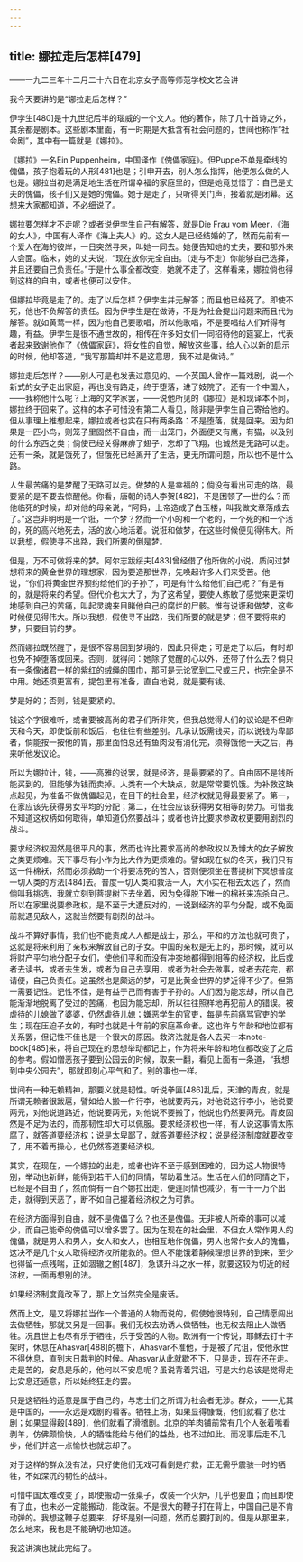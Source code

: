 ```yaml
---
---
---
```

title: 娜拉走后怎样[479]
---




——一九二三年十二月二十六日在北京女子高等师范学校文艺会讲

我今天要讲的是“娜拉走后怎样？”

伊孛生[480]是十九世纪后半的瑙威的一个文人。他的著作，除了几十首诗之外，其余都是剧本。这些剧本里面，有一时期是大抵含有社会问题的，世间也称作“社会剧”，其中有一篇就是《娜拉》。

《娜拉》一名Ein Puppenheim，中国译作《傀儡家庭》。但Puppe不单是牵线的傀儡，孩子抱着玩的人形[481]也是；引申开去，别人怎么指挥，他便怎么做的人也是。娜拉当初是满足地生活在所谓幸福的家庭里的，但是她竟觉悟了：自己是丈夫的傀儡，孩子们又是她的傀儡。她于是走了，只听得关门声，接着就是闭幕。这想来大家都知道，不必细说了。

娜拉要怎样才不走呢？或者说伊孛生自己有解答，就是Die Frau vom Meer，《海的女人》，中国有人译作《海上夫人》的。这女人是已经结婚的了，然而先前有一个爱人在海的彼岸，一日突然寻来，叫她一同去。她便告知她的丈夫，要和那外来人会面。临末，她的丈夫说，“现在放你完全自由。（走与不走）你能够自己选择，并且还要自己负责任。”于是什么事全都改变，她就不走了。这样看来，娜拉倘也得到这样的自由，或者也便可以安住。

但娜拉毕竟是走了的。走了以后怎样？伊孛生并无解答；而且他已经死了。即使不死，他也不负解答的责任。因为伊孛生是在做诗，不是为社会提出问题来而且代为解答。就如黄莺一样，因为他自己要歌唱，所以他歌唱，不是要唱给人们听得有趣，有益。伊孛生是很不通世故的，相传在许多妇女们一同招待他的筵宴上，代表者起来致谢他作了《傀儡家庭》，将女性的自觉，解放这些事，给人心以新的启示的时候，他却答道，“我写那篇却并不是这意思，我不过是做诗。”

娜拉走后怎样？——别人可是也发表过意见的。一个英国人曾作一篇戏剧，说一个新式的女子走出家庭，再也没有路走，终于堕落，进了妓院了。还有一个中国人，——我称他什么呢？上海的文学家罢，——说他所见的《娜拉》是和现译本不同，娜拉终于回来了。这样的本子可惜没有第二人看见，除非是伊孛生自己寄给他的。但从事理上推想起来，娜拉或者也实在只有两条路：不是堕落，就是回来。因为如果是一匹小鸟，则笼子里固然不自由，而一出笼门，外面便又有鹰，有猫，以及别的什么东西之类；倘使已经关得麻痹了翅子，忘却了飞翔，也诚然是无路可以走。还有一条，就是饿死了，但饿死已经离开了生活，更无所谓问题，所以也不是什么路。

人生最苦痛的是梦醒了无路可以走。做梦的人是幸福的；倘没有看出可走的路，最要紧的是不要去惊醒他。你看，唐朝的诗人李贺[482]，不是困顿了一世的么？而他临死的时候，却对他的母亲说，“阿妈，上帝造成了白玉楼，叫我做文章落成去了。”这岂非明明是一个诳，一个梦？然而一个小的和一个老的，一个死的和一个活的，死的高兴地死去，活的放心地活着。说诳和做梦，在这些时候便见得伟大。所以我想，假使寻不出路，我们所要的倒是梦。

但是，万不可做将来的梦。阿尔志跋绥夫[483]曾经借了他所做的小说，质问过梦想将来的黄金世界的理想家，因为要造那世界，先唤起许多人们来受苦。他说，“你们将黄金世界预约给他们的子孙了，可是有什么给他们自己呢？”有是有的，就是将来的希望。但代价也太大了，为了这希望，要使人练敏了感觉来更深切地感到自己的苦痛，叫起灵魂来目睹他自己的腐烂的尸骸。惟有说诳和做梦，这些时候便见得伟大。所以我想，假使寻不出路，我们所要的就是梦；但不要将来的梦，只要目前的梦。

然而娜拉既然醒了，是很不容易回到梦境的，因此只得走；可是走了以后，有时却也免不掉堕落或回来。否则，就得问：她除了觉醒的心以外，还带了什么去？倘只有一条像诸君一样的紫红的绒绳的围巾，那可是无论宽到二尺或三尺，也完全是不中用。她还须更富有，提包里有准备，直白地说，就是要有钱。

梦是好的；否则，钱是要紧的。

钱这个字很难听，或者要被高尚的君子们所非笑，但我总觉得人们的议论是不但昨天和今天，即使饭前和饭后，也往往有些差别。凡承认饭需钱买，而以说钱为卑鄙者，倘能按一按他的胃，那里面怕总还有鱼肉没有消化完，须得饿他一天之后，再来听他发议论。

所以为娜拉计，钱，——高雅的说罢，就是经济，是最要紧的了。自由固不是钱所能买到的，但能够为钱而卖掉。人类有一个大缺点，就是常常要饥饿。为补救这缺点起见，为准备不做傀儡起见，在目下的社会里，经济权就见得最要紧了。第一，在家应该先获得男女平均的分配；第二，在社会应该获得男女相等的势力。可惜我不知道这权柄如何取得，单知道仍然要战斗；或者也许比要求参政权更要用剧烈的战斗。

要求经济权固然是很平凡的事，然而也许比要求高尚的参政权以及博大的女子解放之类更烦难。天下事尽有小作为比大作为更烦难的。譬如现在似的冬天，我们只有这一件棉袄，然而必须救助一个将要冻死的苦人，否则便须坐在菩提树下冥想普度一切人类的方法[484]去。普度一切人类和救活一人，大小实在相去太远了，然而倘叫我挑选，我就立刻到菩提树下去坐着，因为免得脱下唯一的棉袄来冻杀自己。所以在家里说要参政权，是不至于大遭反对的，一说到经济的平匀分配，或不免面前就遇见敌人，这就当然要有剧烈的战斗。

战斗不算好事情，我们也不能责成人人都是战士，那么，平和的方法也就可贵了，这就是将来利用了亲权来解放自己的子女。中国的亲权是无上的，那时候，就可以将财产平匀地分配子女们，使他们平和而没有冲突地都得到相等的经济权，此后或者去读书，或者去生发，或者为自己去享用，或者为社会去做事，或者去花完，都请便，自己负责任。这虽然也是颇远的梦，可是比黄金世界的梦近得不少了。但第一需要记性。记性不佳，是有益于己而有害于子孙的。人们因为能忘却，所以自己能渐渐地脱离了受过的苦痛，也因为能忘却，所以往往照样地再犯前人的错误。被虐待的儿媳做了婆婆，仍然虐待儿媳；嫌恶学生的官吏，每是先前痛骂官吏的学生；现在压迫子女的，有时也就是十年前的家庭革命者。这也许与年龄和地位都有关系罢，但记性不佳也是一个很大的原因。救济法就是各人去买一本note-book[485]来，将自己现在的思想举动都记上，作为将来年龄和地位都改变了之后的参考。假如憎恶孩子要到公园去的时候，取来一翻，看见上面有一条道，“我想到中央公园去”，那就即刻心平气和了。别的事也一样。

世间有一种无赖精神，那要义就是韧性。听说拳匪[486]乱后，天津的青皮，就是所谓无赖者很跋扈，譬如给人搬一件行李，他就要两元，对他说这行李小，他说要两元，对他说道路近，他说要两元，对他说不要搬了，他说也仍然要两元。青皮固然是不足为法的，而那韧性却大可以佩服。要求经济权也一样，有人说这事情太陈腐了，就答道要经济权；说是太卑鄙了，就答道要经济权；说是经济制度就要改变了，用不着再操心，也仍然答道要经济权。

其实，在现在，一个娜拉的出走，或者也许不至于感到困难的，因为这人物很特别，举动也新鲜，能得到若干人们的同情，帮助着生活。生活在人们的同情之下，已经是不自由了，然而倘有一百个娜拉出走，便连同情也减少，有一千一万个出走，就得到厌恶了，断不如自己握着经济权之为可靠。

在经济方面得到自由，就不是傀儡了么？也还是傀儡。无非被人所牵的事可以减少，而自己能牵的傀儡可以增多罢了。因为在现在的社会里，不但女人常作男人的傀儡，就是男人和男人，女人和女人，也相互地作傀儡，男人也常作女人的傀儡，这决不是几个女人取得经济权所能救的。但人不能饿着静候理想世界的到来，至少也得留一点残喘，正如涸辙之鲋[487]，急谋升斗之水一样，就要这较为切近的经济权，一面再想别的法。

如果经济制度竟改革了，那上文当然完全是废话。

然而上文，是又将娜拉当作一个普通的人物而说的，假使她很特别，自己情愿闯出去做牺牲，那就又另是一回事。我们无权去劝诱人做牺牲，也无权去阻止人做牺牲。况且世上也尽有乐于牺牲，乐于受苦的人物。欧洲有一个传说，耶稣去钉十字架时，休息在Ahasvar[488]的檐下，Ahasvar不准他，于是被了咒诅，使他永世不得休息，直到末日裁判的时候。Ahasvar从此就歇不下，只是走，现在还在走。走是苦的，安息是乐的，他何以不安息呢？虽说背着咒诅，可是大约总该是觉得走比安息还适意，所以始终狂走的罢。

只是这牺牲的适意是属于自己的，与志士们之所谓为社会者无涉。群众，——尤其是中国的，——永远是戏剧的看客。牺牲上场，如果显得慷慨，他们就看了悲壮剧；如果显得觳[489]，他们就看了滑稽剧。北京的羊肉铺前常有几个人张着嘴看剥羊，仿佛颇愉快，人的牺牲能给与他们的益处，也不过如此。而况事后走不几步，他们并这一点愉快也就忘却了。

对于这样的群众没有法，只好使他们无戏可看倒是疗救，正无需乎震骇一时的牺牲，不如深沉的韧性的战斗。

可惜中国太难改变了，即使搬动一张桌子，改装一个火炉，几乎也要血；而且即使有了血，也未必一定能搬动，能改装。不是很大的鞭子打在背上，中国自己是不肯动弹的。我想这鞭子总要来，好坏是别一问题，然而总要打到的。但是从那里来，怎么地来，我也是不能确切地知道。

我这讲演也就此完结了。